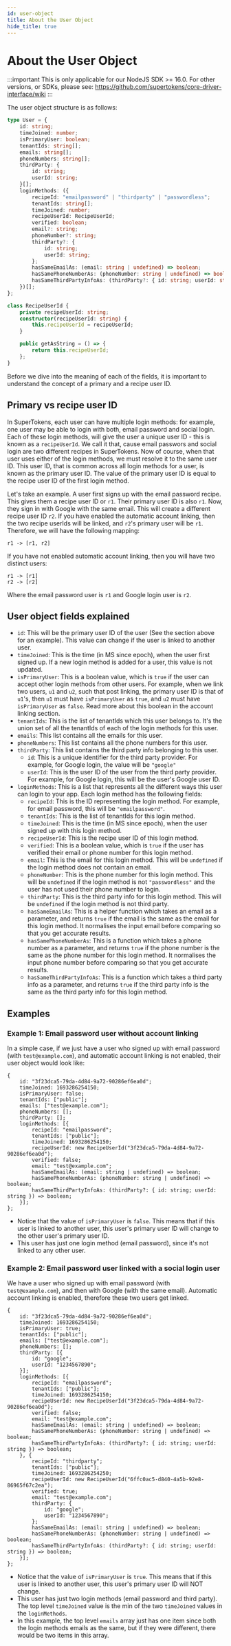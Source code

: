 ```yaml
---
id: user-object
title: About the User Object
hide_title: true
---
```


<!-- COPY DOCS -->
<!-- ./emailpassword/user-object.mdx -->

# About the User Object

:::important
This is only applicable for our NodeJS SDK >= 16.0. For other versions, or SDKs, please see: https://github.com/supertokens/core-driver-interface/wiki
:::

The user object structure is as follows:

```ts
type User = {
    id: string;
    timeJoined: number;
    isPrimaryUser: boolean;
    tenantIds: string[];
    emails: string[];
    phoneNumbers: string[];
    thirdParty: {
        id: string;
        userId: string;
    }[];
    loginMethods: ({
        recipeId: "emailpassword" | "thirdparty" | "passwordless";
        tenantIds: string[];
        timeJoined: number;
        recipeUserId: RecipeUserId;
        verified: boolean;
        email?: string;
        phoneNumber?: string;
        thirdParty?: {
            id: string;
            userId: string;
        };
        hasSameEmailAs: (email: string | undefined) => boolean;
        hasSamePhoneNumberAs: (phoneNumber: string | undefined) => boolean;
        hasSameThirdPartyInfoAs: (thirdParty?: { id: string; userId: string }) => boolean;
    })[];
};

class RecipeUserId {
    private recipeUserId: string;
    constructor(recipeUserId: string) {
        this.recipeUserId = recipeUserId;
    }

    public getAsString = () => {
        return this.recipeUserId;
    };
}

```
 
Before we dive into the meaning of each of the fields, it is important to understand the concept of a primary and a recipe user ID.

## Primary vs recipe user ID

In SuperTokens, each user can have multiple login methods: for example, one user may be able to login with both, email password and social login. Each of these login methods, will give the user a unique user ID - this is known as a `recipeUserId`. We call it that, cause email passwors and social login are two different recipes in SuperTokens. Now of course, when that user uses either of the login methods, we must resolve it to the same user ID. This user ID, that is common across all login methods for a user, is known as the primary user ID. The value of the primary user ID is equal to the recipe user ID of the first login method.

Let's take an example. A user first signs up with the email password recipe. This gives them a recipe user ID or `r1`. Their primary user ID is also `r1`. Now, they sign in with Google with the same email. This will create a different recipe user ID `r2`. If you have enabled the automatic account linking, then the two recipe userIds will be linked, and `r2`'s primary user will be `r1`. Therefore, we will have the following mapping:

```text
r1 -> [r1, r2]
```

If you have not enabled automatic account linking, then you will have two distinct users:

```text
r1 -> [r1]
r2 -> [r2]
```

Where the email password user is `r1` and Google login user is `r2`.

## User object fields explained

- `id`: This will be the primary user ID of the user (See the section above for an example). This value can change if the user is linked to another user.
- `timeJoined`: This is the time (in MS since epoch), when the user first signed up. If a new login method is added for a user, this value is not updated.
- `isPrimaryUser`: This is a boolean value, which is `true` if the user can accept other login methods from other users. For example, when we link two users, `u1` and `u2`, such that post linking, the primary user ID is that of `u1`'s, then `u1` must have `isPrimaryUser` as `true`, and `u2` must have `isPrimaryUser` as `false`. Read more about this boolean in the account linking section.
- `tenantIds`: This is the list of tenantIds which this user belongs to. It's the union set of all the tenantIds of each of the login methods for this user.
- `emails`: This list contains all the emails for this user.
- `phoneNumbers`: This list contains all the phone numbers for this user.
- `thirdParty`: This list contains the third party info belonging to this user.
    - `id`: This is a unique identifier for the third party provider. For example, for Google login, the value will be `"google"`
    - `userId`: This is the user ID of the user from the third party provider. For example, for Google login, this will be the user's Google user ID.
- `loginMethods`: This is a list that represents all the different ways this user can login to your app. Each login method has the following fields:
    - `recipeId`: This is the ID representing the login method. For example, for email password, this will be `"emailpassword"`.
    - `tenantIds`: This is the list of tenantIds for this login method.
    - `timeJoined`: This is the time (in MS since epoch), when the user signed up with this login method.
    - `recipeUserId`: This is the recipe user ID of this login method.
    - `verified`: This is a boolean value, which is `true` if the user has verified their email or phone number for this login method.
    - `email`: This is the email for this login method. This will be `undefined` if the login method does not contain an email.
    - `phoneNumber`: This is the phone number for this login method. This will be `undefined` if the login method is not `"passwordless"` and the user has not used their phone number to login.
    - `thirdParty`: This is the third party info for this login method. This will be `undefined` if the login method is not third party.
    - `hasSameEmailAs`: This is a helper function which takes an email as a parameter, and returns `true` if the email is the same as the email for this login method. It normalises the input email before comparing so that you get accurate results.
    - `hasSamePhoneNumberAs`: This is a function which takes a phone number as a parameter, and returns `true` if the phone number is the same as the phone number for this login method. It normalises the input phone number before comparing so that you get accurate results.
    - `hasSameThirdPartyInfoAs`: This is a function which takes a third party info as a parameter, and returns `true` if the third party info is the same as the third party info for this login method.

## Examples

### Example 1: Email password user without account linking
In a simple case, if we just have a user who signed up with email password (with `test@example.com`), and automatic account linking is not enabled, their user object would look like:

```text
{
    id: "3f23dca5-79da-4d84-9a72-90286ef6ea0d";
    timeJoined: 1693286254150;
    isPrimaryUser: false;
    tenantIds: ["public"];
    emails: ["test@example.com"];
    phoneNumbers: [];
    thirdParty: [];
    loginMethods: [{
        recipeId: "emailpassword";
        tenantIds: ["public"];
        timeJoined: 1693286254150;
        recipeUserId: new RecipeUserId("3f23dca5-79da-4d84-9a72-90286ef6ea0d");
        verified: false;
        email: "test@example.com";
        hasSameEmailAs: (email: string | undefined) => boolean;
        hasSamePhoneNumberAs: (phoneNumber: string | undefined) => boolean;
        hasSameThirdPartyInfoAs: (thirdParty?: { id: string; userId: string }) => boolean;
    }];
};
```

- Notice that the value of `isPrimaryUser` is `false`. This means that if this user is linked to another user, this user's primary user ID will change to the other user's primary user ID.
- This user has just one login method (email password), since it's not linked to any other user.

### Example 2: Email password user linked with a social login user
We have a user who signed up with email password (with `test@example.com`), and then with Google (with the same email). Automatic account linking is enabled, therefore these two users get linked.

```text
{
    id: "3f23dca5-79da-4d84-9a72-90286ef6ea0d";
    timeJoined: 1693286254150;
    isPrimaryUser: true;
    tenantIds: ["public"];
    emails: ["test@example.com"];
    phoneNumbers: [];
    thirdParty: [{
        id: "google";
        userId: "1234567890";
    }];
    loginMethods: [{
        recipeId: "emailpassword";
        tenantIds: ["public"];
        timeJoined: 1693286254150;
        recipeUserId: new RecipeUserId("3f23dca5-79da-4d84-9a72-90286ef6ea0d");
        verified: false;
        email: "test@example.com";
        hasSameEmailAs: (email: string | undefined) => boolean;
        hasSamePhoneNumberAs: (phoneNumber: string | undefined) => boolean;
        hasSameThirdPartyInfoAs: (thirdParty?: { id: string; userId: string }) => boolean;
    }, {
        recipeId: "thirdparty";
        tenantIds: ["public"];
        timeJoined: 1693286254250;
        recipeUserId: new RecipeUserId("6ffc0ac5-d840-4a5b-92e8-86965f67c2ea");
        verified: true;
        email: "test@example.com";
        thirdParty: {
            id: "google";
            userId: "1234567890";
        };
        hasSameEmailAs: (email: string | undefined) => boolean;
        hasSamePhoneNumberAs: (phoneNumber: string | undefined) => boolean;
        hasSameThirdPartyInfoAs: (thirdParty?: { id: string; userId: string }) => boolean;
    }];
};
```

- Notice that the value of `isPrimaryUser` is `true`. This means that if this user is linked to another user, this user's primary user ID will NOT change.
- This user has just two login methods (email password and third party). The top level `timeJoined` value is the min of the two `timeJoined` values in the `loginMethods`.
- In this example, the top level `emails` array just has one item since both the login methods emails as the same, but if they were different, there would be two items in this array.
